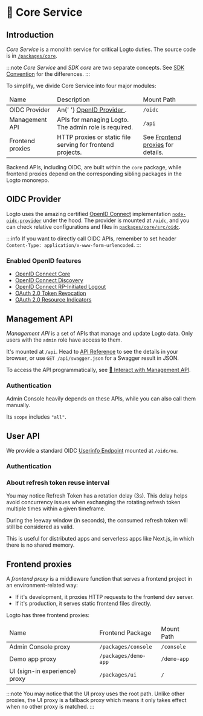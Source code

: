 
# 🧱 Core Service

## Introduction

_Core Service_ is a monolith service for critical Logto duties. The source code is in [`/packages/core`](https://github.com/logto-io/logto/tree/master/packages/core).

:::note
_Core Service_ and _SDK core_ are two separate concepts. See [SDK Convention](../sdk-convention/README.md) for the differences.
:::

To simplify, we divide Core Service into four major modules:

<table>
  <thead>
    <tr>
      <td>Name</td>
      <td>Description</td>
      <td>Mount Path</td>
    </tr>
  </thead>
  <tbody>
    <tr>
      <td>OIDC Provider</td>
      <td>
        An{' '}
        <a
          href="https://openid.net/specs/openid-connect-core-1_0.html"
          target="_blank"
          rel="noopener"
        >
          OpenID Provider
        </a>
        .
      </td>
      <td>
        <code>/oidc</code>
      </td>
    </tr>
    <tr>
      <td>Management API</td>
      <td>APIs for managing Logto. The admin role is required.</td>
      <td>
        <code>/api</code>
      </td>
    </tr>
    <tr>
      <td>Frontend proxies</td>
      <td>HTTP proxies or static file serving for frontend projects.</td>
      <td>
        See <a href="#frontend-proxies">Frontend proxies</a> for details.
      </td>
    </tr>
  </tbody>
</table>

Backend APIs, including OIDC, are built within the `core` package, while frontend proxies depend on the corresponding sibling packages in the Logto monorepo.

## OIDC Provider

Logto uses the amazing certified [OpenID Connect](https://openid.net/connect/) implementation [`node-oidc-provider`](https://github.com/panva/node-oidc-provider) under the hood. The provider is mounted at `/oidc`, and you can check relative configurations and files in [`packages/core/src/oidc`](https://github.com/logto-io/logto/tree/master/packages/core/src/oidc).

:::info
If you want to directly call OIDC APIs, remember to set header `Content-Type: application/x-www-form-urlencoded`.
:::

### Enabled OpenID features

- [OpenID Connect Core](https://openid.net/specs/openid-connect-core-1_0.html)
- [OpenID Connect Discovery](https://openid.net/specs/openid-connect-discovery-1_0.html)
- [OpenID Connect RP-Initiated Logout](https://openid.net/specs/openid-connect-rpinitiated-1_0.html)
- [OAuth 2.0 Token Revocation](https://www.rfc-editor.org/rfc/rfc7009.html)
- [OAuth 2.0 Resource Indicators](https://www.rfc-editor.org/rfc/rfc8707.html)

## Management API

_Management API_ is a set of APIs that manage and update Logto data. Only users with the `admin` role have access to them.

It's mounted at `/api`. Head to [API Reference](/api) to see the details in your browser, or use `GET /api/swagger.json` for a Swagger result in JSON.

To access the API programmatically, see [🚝 Interact with Management API](../../recipes/interact-with-management-api/README.md).

### Authentication

Admin Console heavily depends on these APIs, while you can also call them manually.

<BasicTokenRequirements>
  Its <code>scope</code> includes <code>&quot;all&quot;</code>.
</BasicTokenRequirements>

<BearerAuth />

## User API

We provide a standard OIDC [Userinfo Endpoint](https://openid.net/specs/openid-connect-core-1_0.html#UserInfo) mounted at `/oidc/me`.

### Authentication

<BasicTokenRequirements />

<BearerAuth />

### About refresh token reuse interval

You may notice Refresh Token has a rotation delay (3s). This delay helps avoid concurrency issues when exchanging the rotating refresh token multiple times within a given timeframe.

During the leeway window (in seconds), the consumed refresh token will still be considered as valid.

This is useful for distributed apps and serverless apps like Next.js, in which there is no shared memory.

## Frontend proxies

A _frontend proxy_ is a middleware function that serves a frontend project in an environment-related way:

- If it's development, it proxies HTTP requests to the frontend dev server.
- If it's production, it serves static frontend files directly.

Logto has three frontend proxies:

<table>
  <thead>
    <tr>
      <td>Name</td>
      <td>Frontend Package</td>
      <td>Mount Path</td>
    </tr>
  </thead>
  <tbody>
    <tr>
      <td>Admin Console proxy</td>
      <td>
        <code>/packages/console</code>
      </td>
      <td>
        <code>/console</code>
      </td>
    </tr>
    <tr>
      <td>Demo app proxy</td>
      <td>
        <code>/packages/demo-app</code>
      </td>
      <td>
        <code>/demo-app</code>
      </td>
    </tr>
    <tr>
      <td>UI (sign-in experience) proxy</td>
      <td>
        <code>/packages/ui</code>
      </td>
      <td>
        <code>/</code>
      </td>
    </tr>
  </tbody>
</table>

:::note
You may notice that the UI proxy uses the root path. Unlike other proxies, the UI proxy is a fallback proxy which means it only takes effect when no other proxy is matched.
:::
